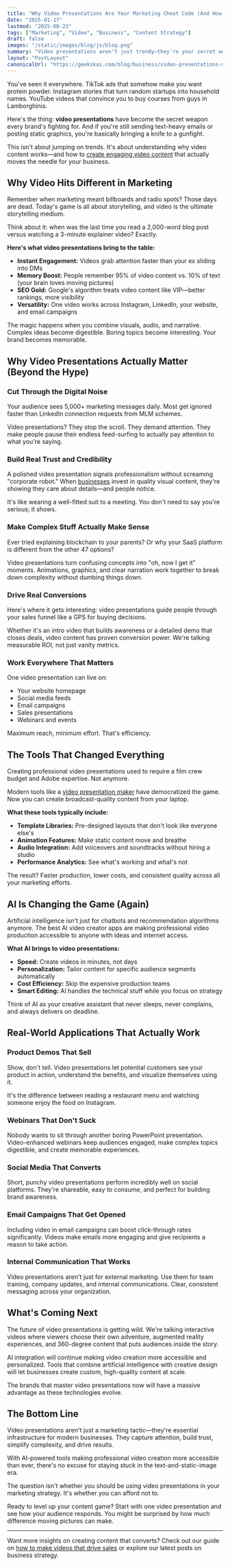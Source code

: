 ```yaml
---
title: "Why Video Presentations Are Your Marketing Cheat Code (And How to Actually Use Them)"
date: "2025-01-17"
lastmod: "2025-08-23"
tags: ["Marketing", "Video", "Business", "Content Strategy"]
draft: false
images: "/static/images/blog/js/blog.png"
summary: "Video presentations aren't just trendy—they're your secret weapon for cutting through digital noise. Here's how to create content that actually converts, plus the AI tools making it stupid easy."
layout: "PostLayout"
canonicalUrl: "https://geekskai.com/blog/business/video-presentations-marketing-guide/"
---
```


You've seen it everywhere. TikTok ads that somehow make you want protein powder. Instagram stories that turn random startups into household names. YouTube videos that convince you to buy courses from guys in Lamborghinis.

Here's the thing: **video presentations** have become the secret weapon every brand's fighting for. And if you're still sending text-heavy emails or posting static graphics, you're basically bringing a knife to a gunfight.

This isn't about jumping on trends. It's about understanding why video content works—and how to [create engaging video content](https://geekskai.com/blog/how-to-make-videos-that-drive-sales/) that actually moves the needle for your business.

## Why Video Hits Different in Marketing

Remember when marketing meant billboards and radio spots? Those days are dead. Today's game is all about storytelling, and video is the ultimate storytelling medium.

Think about it: when was the last time you read a 2,000-word blog post versus watching a 3-minute explainer video? Exactly.

**Here's what video presentations bring to the table:**

- **Instant Engagement:** Videos grab attention faster than your ex sliding into DMs
- **Memory Boost:** People remember 95% of video content vs. 10% of text (your brain loves moving pictures)
- **SEO Gold:** Google's algorithm treats video content like VIP—better rankings, more visibility
- **Versatility:** One video works across Instagram, LinkedIn, your website, and email campaigns

The magic happens when you combine visuals, audio, and narrative. Complex ideas become digestible. Boring topics become interesting. Your brand becomes memorable.

## Why Video Presentations Actually Matter (Beyond the Hype)

### Cut Through the Digital Noise

Your audience sees 5,000+ marketing messages daily. Most get ignored faster than LinkedIn connection requests from MLM schemes.

Video presentations? They stop the scroll. They demand attention. They make people pause their endless feed-surfing to actually pay attention to what you're saying.

### Build Real Trust and Credibility

A polished video presentation signals professionalism without screaming "corporate robot." When [businesses](https://geekskai.com/blog/business/eco-friendly-business-practices-small-companies/) invest in quality visual content, they're showing they care about details—and people notice.

It's like wearing a well-fitted suit to a meeting. You don't need to say you're serious; it shows.

### Make Complex Stuff Actually Make Sense

Ever tried explaining blockchain to your parents? Or why your SaaS platform is different from the other 47 options?

Video presentations turn confusing concepts into "oh, now I get it" moments. Animations, graphics, and clear narration work together to break down complexity without dumbing things down.

### Drive Real Conversions

Here's where it gets interesting: video presentations guide people through your sales funnel like a GPS for buying decisions.

Whether it's an intro video that builds awareness or a detailed demo that closes deals, video content has proven conversion power. We're talking measurable ROI, not just vanity metrics.

### Work Everywhere That Matters

One video presentation can live on:

- Your website homepage
- Social media feeds
- Email campaigns
- Sales presentations
- Webinars and events

Maximum reach, minimum effort. That's efficiency.

## The Tools That Changed Everything

Creating professional video presentations used to require a film crew budget and Adobe expertise. Not anymore.

Modern tools like a [video presentation maker](https://invideo.io/make/video-presentation/) have democratized the game. Now you can create broadcast-quality content from your laptop.

**What these tools typically include:**

- **Template Libraries:** Pre-designed layouts that don't look like everyone else's
- **Animation Features:** Make static content move and breathe
- **Audio Integration:** Add voiceovers and soundtracks without hiring a studio
- **Performance Analytics:** See what's working and what's not

The result? Faster production, lower costs, and consistent quality across all your marketing efforts.

## AI Is Changing the Game (Again)

Artificial intelligence isn't just for chatbots and recommendation algorithms anymore. The best AI video creator apps are making professional video production accessible to anyone with ideas and internet access.

**What AI brings to video presentations:**

- **Speed:** Create videos in minutes, not days
- **Personalization:** Tailor content for specific audience segments automatically
- **Cost Efficiency:** Skip the expensive production teams
- **Smart Editing:** AI handles the technical stuff while you focus on strategy

Think of AI as your creative assistant that never sleeps, never complains, and always delivers on deadline.

## Real-World Applications That Actually Work

### Product Demos That Sell

Show, don't tell. Video presentations let potential customers see your product in action, understand the benefits, and visualize themselves using it.

It's the difference between reading a restaurant menu and watching someone enjoy the food on Instagram.

### Webinars That Don't Suck

Nobody wants to sit through another boring PowerPoint presentation. Video-enhanced webinars keep audiences engaged, make complex topics digestible, and create memorable experiences.

### Social Media That Converts

Short, punchy video presentations perform incredibly well on social platforms. They're shareable, easy to consume, and perfect for building brand awareness.

### Email Campaigns That Get Opened

Including video in email campaigns can boost click-through rates significantly. Videos make emails more engaging and give recipients a reason to take action.

### Internal Communication That Works

Video presentations aren't just for external marketing. Use them for team training, company updates, and internal communications. Clear, consistent messaging across your organization.

## What's Coming Next

The future of video presentations is getting wild. We're talking interactive videos where viewers choose their own adventure, augmented reality experiences, and 360-degree content that puts audiences inside the story.

AI integration will continue making video creation more accessible and personalized. Tools that combine artificial intelligence with creative design will let businesses create custom, high-quality content at scale.

The brands that master video presentations now will have a massive advantage as these technologies evolve.

## The Bottom Line

Video presentations aren't just a marketing tactic—they're essential infrastructure for modern businesses. They capture attention, build trust, simplify complexity, and drive results.

With AI-powered tools making professional video creation more accessible than ever, there's no excuse for staying stuck in the text-and-static-image era.

The question isn't whether you should be using video presentations in your marketing strategy. It's whether you can afford not to.

Ready to level up your content game? Start with one video presentation and see how your audience responds. You might be surprised by how much difference moving pictures can make.

---

Want more insights on creating content that converts? Check out our guide on [how to make videos that drive sales](https://geekskai.com/blog/how-to-make-videos-that-drive-sales/) or explore our latest posts on business strategy.
